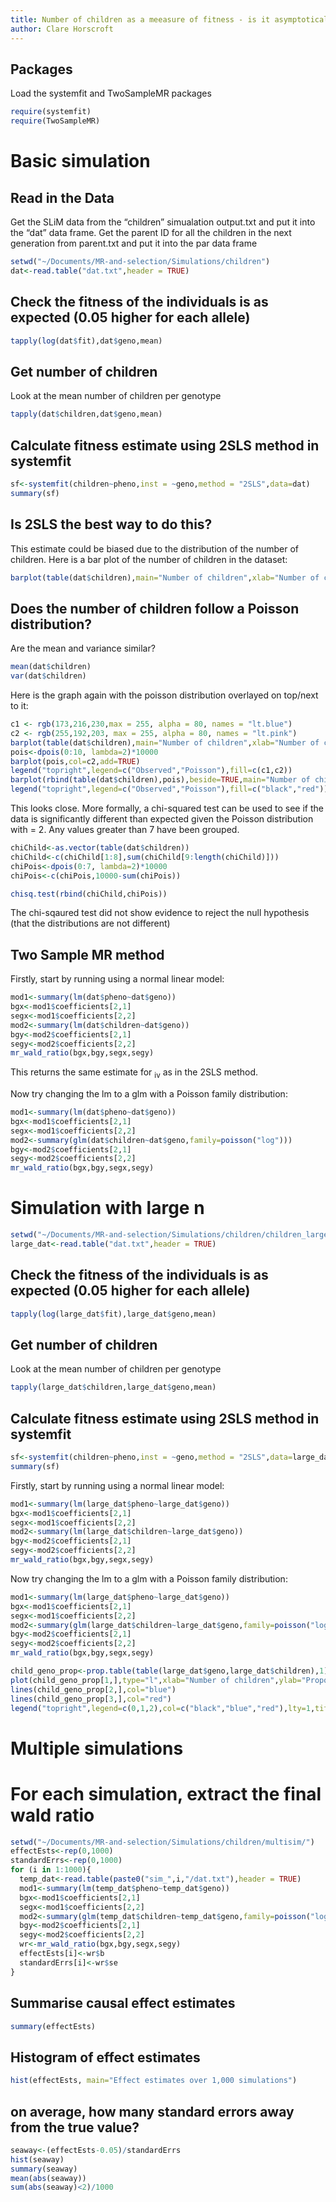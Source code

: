 ```yaml
---
title: Number of children as a meeasure of fitness - is it asymptotically unbiased?
author: Clare Horscroft
---
```


## Packages

Load the systemfit and TwoSampleMR packages

```r
require(systemfit)
require(TwoSampleMR)
```

# Basic simulation

## Read in the Data
Get the SLiM data from the "children" simualation output.txt and put it into the "dat" data frame.
Get the parent ID for all the children in the next generation from parent.txt and put it into the par data frame

```r
setwd("~/Documents/MR-and-selection/Simulations/children")
dat<-read.table("dat.txt",header = TRUE)
```

## Check the fitness of the individuals is as expected (0.05 higher for each allele)
```r
tapply(log(dat$fit),dat$geno,mean)
```

## Get number of children
Look at the mean number of children per genotype

```r
tapply(dat$children,dat$geno,mean)
```

## Calculate fitness estimate using 2SLS method in systemfit

```r
sf<-systemfit(children~pheno,inst = ~geno,method = "2SLS",data=dat)
summary(sf)
```

## Is 2SLS the best way to do this?
This estimate could be biased due to the distribution of the number of children.
Here is a bar plot of the number of children in the dataset:

```r
barplot(table(dat$children),main="Number of children",xlab="Number of children",ylab="Frequency")
```

## Does the number of children follow a Poisson distribution?

Are the mean and variance similar?
```r
mean(dat$children)
var(dat$children)
```

Here is the graph again with the poisson distribution overlayed on top/next to it:

```r
c1 <- rgb(173,216,230,max = 255, alpha = 80, names = "lt.blue")
c2 <- rgb(255,192,203, max = 255, alpha = 80, names = "lt.pink")
barplot(table(dat$children),main="Number of children",xlab="Number of children",ylab="Frequency",col=c1)
pois<-dpois(0:10, lambda=2)*10000
barplot(pois,col=c2,add=TRUE)
legend("topright",legend=c("Observed","Poisson"),fill=c(c1,c2))
barplot(rbind(table(dat$children),pois),beside=TRUE,main="Number of children",xlab="Number of children",ylab="Frequency",col=c("black","red"))
legend("topright",legend=c("Observed","Poisson"),fill=c("black","red"))
```

This looks close. More formally, a chi-squared test can be used to see if the data is significantly different than expected given the Poisson distribution with \lambda = 2.
Any values greater than 7 have been grouped.

```r
chiChild<-as.vector(table(dat$children))
chiChild<-c(chiChild[1:8],sum(chiChild[9:length(chiChild)]))
chiPois<-dpois(0:7, lambda=2)*10000
chiPois<-c(chiPois,10000-sum(chiPois))

chisq.test(rbind(chiChild,chiPois))
```

The chi-sqaured test did not show evidence to reject the null hypothesis (that the distributions are not different)

## Two Sample MR method

Firstly, start by running using a normal linear model:

```r
mod1<-summary(lm(dat$pheno~dat$geno))
bgx<-mod1$coefficients[2,1]
segx<-mod1$coefficients[2,2]
mod2<-summary(lm(dat$children~dat$geno))
bgy<-mod2$coefficients[2,1]
segy<-mod2$coefficients[2,2]
mr_wald_ratio(bgx,bgy,segx,segy)
```
This returns the same estimate for \beta~iv~ as in the 2SLS method.

Now try changing the lm to a glm with a Poisson family distribution:

```r
mod1<-summary(lm(dat$pheno~dat$geno))
bgx<-mod1$coefficients[2,1]
segx<-mod1$coefficients[2,2]
mod2<-summary(glm(dat$children~dat$geno,family=poisson("log")))
bgy<-mod2$coefficients[2,1]
segy<-mod2$coefficients[2,2]
mr_wald_ratio(bgx,bgy,segx,segy)
```

# Simulation with large n

```r
setwd("~/Documents/MR-and-selection/Simulations/children/children_large_n/")
large_dat<-read.table("dat.txt",header = TRUE)
```

## Check the fitness of the individuals is as expected (0.05 higher for each allele)
```r
tapply(log(large_dat$fit),large_dat$geno,mean)
```

## Get number of children
Look at the mean number of children per genotype

```r
tapply(large_dat$children,large_dat$geno,mean)
```

## Calculate fitness estimate using 2SLS method in systemfit

```r
sf<-systemfit(children~pheno,inst = ~geno,method = "2SLS",data=large_dat)
summary(sf)
```
Firstly, start by running using a normal linear model:

```r
mod1<-summary(lm(large_dat$pheno~large_dat$geno))
bgx<-mod1$coefficients[2,1]
segx<-mod1$coefficients[2,2]
mod2<-summary(lm(large_dat$children~large_dat$geno))
bgy<-mod2$coefficients[2,1]
segy<-mod2$coefficients[2,2]
mr_wald_ratio(bgx,bgy,segx,segy)
```

Now try changing the lm to a glm with a Poisson family distribution:

```r
mod1<-summary(lm(large_dat$pheno~large_dat$geno))
bgx<-mod1$coefficients[2,1]
segx<-mod1$coefficients[2,2]
mod2<-summary(glm(large_dat$children~large_dat$geno,family=poisson("log")))
bgy<-mod2$coefficients[2,1]
segy<-mod2$coefficients[2,2]
mr_wald_ratio(bgx,bgy,segx,segy)
```

```r
child_geno_prop<-prop.table(table(large_dat$geno,large_dat$children),1)
plot(child_geno_prop[1,],type="l",xlab="Number of children",ylab="Proportion")
lines(child_geno_prop[2,],col="blue")
lines(child_geno_prop[3,],col="red")
legend("topright",legend=c(0,1,2),col=c("black","blue","red"),lty=1,title = "Genotype")
```


# Multiple simulations

# For each simulation, extract the final wald ratio

```r
setwd("~/Documents/MR-and-selection/Simulations/children/multisim/")
effectEsts<-rep(0,1000)
standardErrs<-rep(0,1000)
for (i in 1:1000){
  temp_dat<-read.table(paste0("sim_",i,"/dat.txt"),header = TRUE)
  mod1<-summary(lm(temp_dat$pheno~temp_dat$geno))
  bgx<-mod1$coefficients[2,1]
  segx<-mod1$coefficients[2,2]
  mod2<-summary(glm(temp_dat$children~temp_dat$geno,family=poisson("log")))
  bgy<-mod2$coefficients[2,1]
  segy<-mod2$coefficients[2,2]
  wr<-mr_wald_ratio(bgx,bgy,segx,segy)
  effectEsts[i]<-wr$b
  standardErrs[i]<-wr$se
}
```

## Summarise causal effect estimates

```r
summary(effectEsts)
```

## Histogram of effect estimates

```r
hist(effectEsts, main="Effect estimates over 1,000 simulations")
```

## on average, how many standard errors away from the true value?

```r
seaway<-(effectEsts-0.05)/standardErrs
hist(seaway)
summary(seaway)
mean(abs(seaway))
sum(abs(seaway)<2)/1000
```
